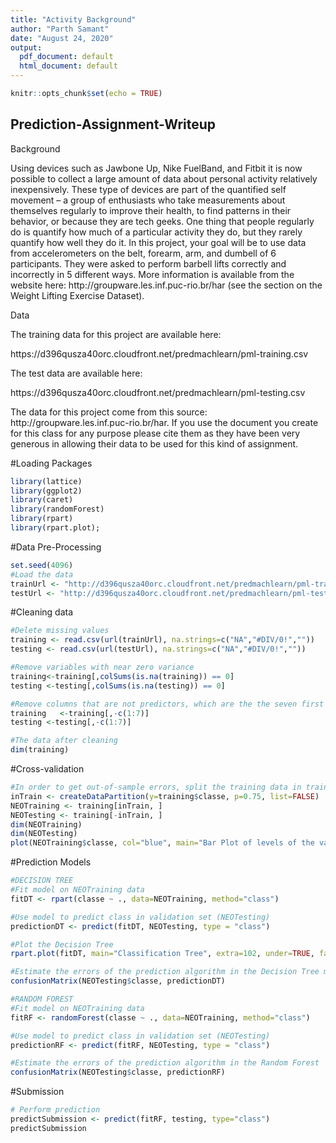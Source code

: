 ```yaml
---
title: "Activity Background"
author: "Parth Samant"
date: "August 24, 2020"
output:
  pdf_document: default
  html_document: default
---
```


```r
knitr::opts_chunk$set(echo = TRUE)
```

## Prediction-Assignment-Writeup

Background

Using devices such as Jawbone Up, Nike FuelBand, and Fitbit it is now possible to collect a large amount of data about personal activity relatively inexpensively. These type of devices are part of the quantified self movement – a group of enthusiasts who take measurements about themselves regularly to improve their health, to find patterns in their behavior, or because they are tech geeks. One thing that people regularly do is quantify how much of a particular activity they do, but they rarely quantify how well they do it. In this project, your goal will be to use data from accelerometers on the belt, forearm, arm, and dumbell of 6 participants. They were asked to perform barbell lifts correctly and incorrectly in 5 different ways. More information is available from the website here: http://groupware.les.inf.puc-rio.br/har (see the section on the Weight Lifting Exercise Dataset).

Data

The training data for this project are available here:

https://d396qusza40orc.cloudfront.net/predmachlearn/pml-training.csv

The test data are available here:

https://d396qusza40orc.cloudfront.net/predmachlearn/pml-testing.csv

The data for this project come from this source: http://groupware.les.inf.puc-rio.br/har. If you use the document you create for this class for any purpose please cite them as they have been very generous in allowing their data to be used for this kind of assignment.


#Loading Packages
```r
library(lattice)
library(ggplot2)
library(caret)
library(randomForest)
library(rpart)
library(rpart.plot);
```

#Data Pre-Processing
```r
set.seed(4096)
#Load the data
trainUrl <- "http://d396qusza40orc.cloudfront.net/predmachlearn/pml-training.csv"   
testUrl <- "http://d396qusza40orc.cloudfront.net/predmachlearn/pml-testing.csv" 
```

#Cleaning data 
```r
#Delete missing values 
training <- read.csv(url(trainUrl), na.strings=c("NA","#DIV/0!",""))  
testing <- read.csv(url(testUrl), na.strings=c("NA","#DIV/0!",""))

#Remove variables with near zero variance
training<-training[,colSums(is.na(training)) == 0]
testing <-testing[,colSums(is.na(testing)) == 0]

#Remove columns that are not predictors, which are the the seven first columns
training   <-training[,-c(1:7)]
testing <-testing[,-c(1:7)]

#The data after cleaning
dim(training)
```

#Cross-validation
```r
#In order to get out-of-sample errors, split the training data in training (75%) and testing (25%) data) subsets:
inTrain <- createDataPartition(y=training$classe, p=0.75, list=FALSE)    
NEOTraining <- training[inTrain, ]
NEOTesting <- training[-inTrain, ]  
dim(NEOTraining)
dim(NEOTesting)
plot(NEOTraining$classe, col="blue", main="Bar Plot of levels of the variable classe within the subTraining data set", xlab="classe levels", ylab="Frequency")
```

#Prediction Models
```r
#DECISION TREE
#Fit model on NEOTraining data
fitDT <- rpart(classe ~ ., data=NEOTraining, method="class")

#Use model to predict class in validation set (NEOTesting)
predictionDT <- predict(fitDT, NEOTesting, type = "class")

#Plot the Decision Tree
rpart.plot(fitDT, main="Classification Tree", extra=102, under=TRUE, faclen=0)

#Estimate the errors of the prediction algorithm in the Decision Tree model
confusionMatrix(NEOTesting$classe, predictionDT)

#RANDOM FOREST
#Fit model on NEOTraining data
fitRF <- randomForest(classe ~ ., data=NEOTraining, method="class")

#Use model to predict class in validation set (NEOTesting)
predictionRF <- predict(fitRF, NEOTesting, type = "class")

#Estimate the errors of the prediction algorithm in the Random Forest
confusionMatrix(NEOTesting$classe, predictionRF)
```

#Submission
```r
# Perform prediction
predictSubmission <- predict(fitRF, testing, type="class")
predictSubmission
```

